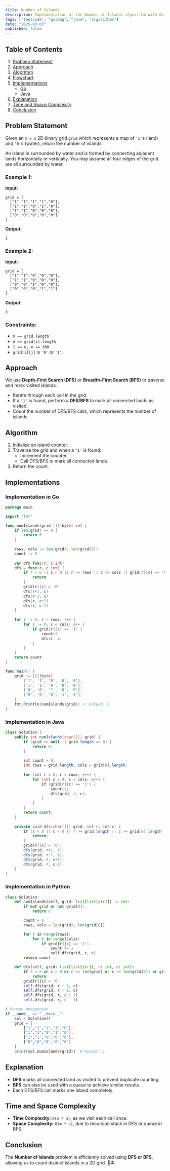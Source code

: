 ```yaml
---
title: Number of Islands
description: Implementation of the Number of Islands algorithm with Go and Java.
tags: ["leetcode", "golang", "java", "algorithms"]
date: "2025-03-03"
published: false
---
```


## Table of Contents

1. [Problem Statement](#problem-statement)
2. [Approach](#approach)
3. [Algorithm](#algorithm)
4. [Flowchart](#flowchart)
5. [Implementations](#implementations)
   - [Go](#implementation-in-go)
   - [Java](#implementation-in-java)
6. [Explanation](#explanation)
7. [Time and Space Complexity](#time-and-space-complexity)
8. [Conclusion](#conclusion)

## Problem Statement

Given an `m x n` 2D binary grid `grid` which represents a map of `'1'`s (land) and `'0'`s (water), return the number of islands.

An island is surrounded by water and is formed by connecting adjacent lands horizontally or vertically. You may assume all four edges of the grid are all surrounded by water.

### Example 1:

**Input:**
```
grid = [
  ["1","1","1","1","0"],
  ["1","1","0","1","0"],
  ["1","1","0","0","0"],
  ["0","0","0","0","0"]
]
```
**Output:**
```
1
```

### Example 2:

**Input:**
```
grid = [
  ["1","1","0","0","0"],
  ["1","1","0","0","0"],
  ["0","0","1","0","0"],
  ["0","0","0","1","1"]
]
```
**Output:**
```
3
```

### Constraints:

- `m == grid.length`
- `n == grid[i].length`
- `1 <= m, n <= 300`
- `grid[i][j]` is `'0'` or `'1'`.

## Approach

We use **Depth-First Search (DFS)** or **Breadth-First Search (BFS)** to traverse and mark visited islands.

- Iterate through each cell in the grid.
- If a `'1'` is found, perform a **DFS/BFS** to mark all connected lands as visited.
- Count the number of DFS/BFS calls, which represents the number of islands.

## Algorithm

1. Initialize an island counter.
2. Traverse the grid and when a `'1'` is found:
   - Increment the counter.
   - Call DFS/BFS to mark all connected lands.
3. Return the count.

## Implementations

### Implementation in Go

```go
package main

import "fmt"

func numIslands(grid [][]byte) int {
    if len(grid) == 0 {
        return 0
    }
    
    rows, cols := len(grid), len(grid[0])
    count := 0
    
    var dfs func(r, c int)
    dfs = func(r, c int) {
        if r < 0 || c < 0 || r >= rows || c >= cols || grid[r][c] == '0' {
            return
        }
        grid[r][c] = '0'
        dfs(r+1, c)
        dfs(r-1, c)
        dfs(r, c+1)
        dfs(r, c-1)
    }
    
    for r := 0; r < rows; r++ {
        for c := 0; c < cols; c++ {
            if grid[r][c] == '1' {
                count++
                dfs(r, c)
            }
        }
    }
    return count
}

func main() {
    grid := [][]byte{
        {'1', '1', '0', '0', '0'},
        {'1', '1', '0', '0', '0'},
        {'0', '0', '1', '0', '0'},
        {'0', '0', '0', '1', '1'},
    }
    fmt.Println(numIslands(grid)) // Output: 3
}
```

### Implementation in Java

```java
class Solution {
    public int numIslands(char[][] grid) {
        if (grid == null || grid.length == 0) {
            return 0;
        }
        
        int count = 0;
        int rows = grid.length, cols = grid[0].length;
        
        for (int r = 0; r < rows; r++) {
            for (int c = 0; c < cols; c++) {
                if (grid[r][c] == '1') {
                    count++;
                    dfs(grid, r, c);
                }
            }
        }
        return count;
    }
    
    private void dfs(char[][] grid, int r, int c) {
        if (r < 0 || c < 0 || r >= grid.length || c >= grid[0].length || grid[r][c] == '0') {
            return;
        }
        grid[r][c] = '0';
        dfs(grid, r+1, c);
        dfs(grid, r-1, c);
        dfs(grid, r, c+1);
        dfs(grid, r, c-1);
    }
}
```

### Implementation in Python

```python
class Solution:
    def numIslands(self, grid: list[list[str]]) -> int:
        if not grid or not grid[0]:
            return 0

        count = 0
        rows, cols = len(grid), len(grid[0])

        for r in range(rows):
            for c in range(cols):
                if grid[r][c] == '1':
                    count += 1
                    self.dfs(grid, r, c)
        return count

    def dfs(self, grid: list[list[str]], r: int, c: int):
        if r < 0 or c < 0 or r >= len(grid) or c >= len(grid[0]) or grid[r][c] == '0':
            return
        grid[r][c] = '0'
        self.dfs(grid, r + 1, c)
        self.dfs(grid, r - 1, c)
        self.dfs(grid, r, c + 1)
        self.dfs(grid, r, c - 1)

# Contoh penggunaan
if __name__ == "__main__":
    sol = Solution()
    grid = [
        ["1","1","1","1","0"],
        ["1","1","0","1","0"],
        ["1","1","0","0","0"],
        ["0","0","0","0","0"]
    ]
    print(sol.numIslands(grid))  # Output: 1
```


## Explanation

- **DFS** marks all connected land as visited to prevent duplicate counting.
- **BFS** can also be used with a queue to achieve similar results.
- Each DFS/BFS call marks one island completely.

## Time and Space Complexity

- **Time Complexity:** `O(m * n)`, as we visit each cell once.
- **Space Complexity:** `O(m * n)`, due to recursion stack in DFS or queue in BFS.

## Conclusion

The **Number of Islands** problem is efficiently solved using **DFS or BFS**, allowing us to count distinct islands in a 2D grid. 🌊🏝️

